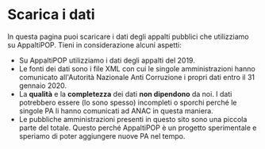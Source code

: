 # Scarica i dati

In questa pagina puoi scaricare i dati degli appalti pubblici che utilizziamo su AppaltiPOP. Tieni in considerazione alcuni aspetti:
- Su AppaltiPOP utilizziamo i dati degli appalti del 2019.
- Le fonti dei dati sono i file XML con cui le singole amministrazioni hanno comunicato all'Autorità Nazionale Anti Corruzione i propri dati entro il 31 gennaio 2020.
- La **qualità** e la **completezza** dei dati __non dipendono__ da noi. I dati potrebbero essere (lo sono spesso) incompleti o sporchi perché le singole PA li hanno comunicati ad ANAC in questa maniera.
- Le pubbliche amministrazioni presenti in questo sito sono una piccola parte del totale. Questo perché AppaltiPOP è un progetto sperimentale e speriamo di poter aggiungere nuove PA nel tempo.

<!---
## Scarica l'intero dataset

<div className="MuiGrid-root MuiGrid-container MuiGrid-spacing-xs-2 MuiGrid-align-items-xs-center">
    <div className="MuiGrid-root MuiGrid-item MuiGrid-grid-xs-12 MuiGrid-grid-sm-6">
        <Card
            title="JSON"
            description="87.2 MB"
            url=""
            icon="/icons/json.png"
            noMargins
        />
    </div>
    <div className="MuiGrid-root MuiGrid-item MuiGrid-grid-xs-12 MuiGrid-grid-sm-6">
        <Card
            title="CSV"
            description="75.5 MB"
            url=""
            icon="/icons/csv.png"
            noMargins
        />
    </div>
</div>
-->
